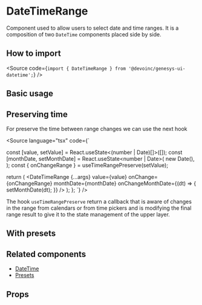 

<Meta of={Stories} />

# DateTimeRange

Component used to allow users to select date and time ranges.
It is a composition of two `DateTime` components placed side by side.

## How to import

<Source code={`import { DateTimeRange } from '@devoinc/genesys-ui-datetime';`} />

## Basic usage

<Canvas of={Stories.Playground} />

## Preserving time

<Canvas of={Stories.PreservingTime} />

For preserve the time between range changes we can use the next hook

<Source language="tsx" code={`

  const [value, setValue] = React.useState<(number | Date)[]>([]);
  const [monthDate, setMonthDate] = React.useState<number | Date>(
    new Date(),
  );
  const { onChangeRange } = useTimeRangePreserve(setValue);

  return (
    <DateTimeRange
      {...args}
      value={value}
      onChange={onChangeRange}
      monthDate={monthDate}
      onChangeMonthDate={(dt) => {
        setMonthDate(dt);
      }}
    />
  );
};
`} />

The hook `useTimeRangePreserve` return a callback that is aware of changes in
the range from calendars or from time pickers and is modifying the final range
result to give it to the state management of the upper layer.

## With presets

<Canvas of={Stories.WithPresets} />

## Related components

- [DateTime](?path=/docs/components-datetime-datetime--docs)
- [Presets](?path=/docs/components-datetime-presets--docs)

## Props

<ArgTypes of={Stories} />
